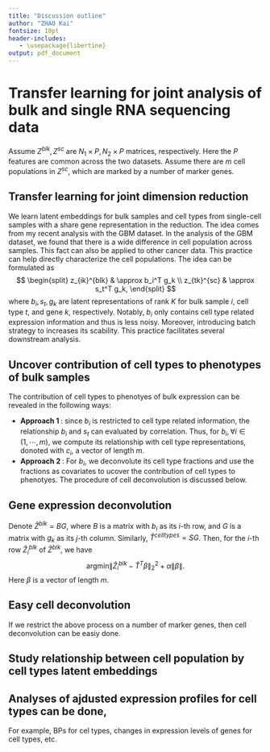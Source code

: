 ```yaml
---
title: "Discussion outline"
author: "ZHAO Kai"
fontsize: 10pt
header-includes:
   - \usepackage{libertine}
output: pdf_document
---
```



<!-- 
### Tensor decomposition for RNA expression analysis (should be able to finish in one month or so)

* <strong> Formulation of tensor decomposition. </strong> The implementation is ready, as it is a part of an earlier version of INSIDER. 
$$
\begin{aligned}
    \mathcal{L}(d, p, v) = & \frac{1}{2} \sum_{j,t,m}  \bigg[ z_{j,t,m} - (d_j \circ p_{t})^T v_m \bigg]^2 + \\ 
    & \frac{1}{2} \lambda (\sum_j ||d_j||_2^2 + \sum_t ||p_t||_2^2) + \frac{1}{2} \lambda  (1 - \alpha) \sum_m ||v_m||_2^2 + \lambda \alpha \sum_m ||v_m||_1
\end{aligned}
$$

* <strong> Handle imbalanced issue </strong>. For example, disease affected RNA-sample is much less than normal control RNA-sample. In this case, the effects of disease affected biological processes is overlooked, if we solve it the standard approach. This is similar to imbalance issue in classfication problems. (I have finished the derivation but do not have time to implementate it.)

* <strong> directSolver </strong>. We propose a new effecient algorithm (directSolver) to solve subproblems with the elastic-net penalty. The algorithm is ready, and I have tested in one example, it is faster (20%~30%) than coordinate descent, proximal gradient descent, and feature sign.

* How could we interprete it (except interactions between biological variables)? -->

# Transfer learning for joint analysis of bulk and single RNA sequencing data

Assume $Z^{blk}, Z^{sc}$ are $N_1 \times P, N_2 \times P$ matrices, respectively. Here the $P$ features are common across the two datasets. Assume there are $m$ cell populations in $Z^{sc}$, which are marked by a number of marker genes.

## Transfer learning for joint dimension reduction 
We learn latent embeddings for bulk samples and cell types from single-cell samples with a share gene representation in the reduction. The idea comes from my recent analysis with the GBM dataset. In the analysis of the GBM dataset, we found that there is a wide difference in cell population across samples. This fact can also be applied to other cancer data. This practice can help directly characterize the cell populations. 
The idea can be formulated as 
$$
\begin{split}   
    z_{ik}^{blk} & \approx b_i^T g_k \\
    z_{tk}^{sc} & \approx s_t^T g_k,
\end{split}
$$
where $b_i, s_t, g_k$ are latent representations of rank $K$ for bulk sample $i$, cell type $t$, and gene $k$, respectively. Notably, $b_i$ only contains cell type related expression information and thus is less noisy. Moreover, introducing batch strategy to increases its scability. This practice facilitates several downstream analysis.

## Uncover contribution of cell types to phenotypes of bulk samples 
The contribution of cell types to phenotyes of bulk expression can be revealed in the following ways:

* <strong> Approach 1 </strong>: since $b_i$ is restricted to cell type related information, the relationship $b_i$ and $s_t$ can evaluated by correlation. Thus, for $b_i, \forall i \in (1, \cdots, m)$, we compute its relationship with cell type representations, donoted with $c_i$, a vector of length $m$. 
* <strong> Approach 2 </strong>: For $b_i$, we deconvolute its cell type fractions and use the fractions as covariates to ucover the contribution of cell types to phenotyes. The procedure of cell deconvolution is discussed below.

## Gene expression deconvolution
Denote $\hat{Z}^{blk} = B G$, where $B$ is a matrix with $b_i$ as its $i$-th row, and $G$ is a matrix with $g_k$ as its $j$-th column. Similarly, $\hat{T}^{cell types} = S G$. Then, for the $i$-th row $\hat{Z}_i^{blk}$ of $\hat{Z}^{blk}$, we have
$$
\text{argmin} \| \hat{Z}_i^{blk} - \hat{T}^T \beta \|_2^2 + \alpha \|\beta\|.
$$
Here $\beta$ is a vector of length $m$.

## Easy cell deconvolution
If we restrict the above process on a number of marker genes, then cell deconvolution can be easiy done.

## Study relationship between cell population by cell types latent embeddings

## Analyses of ajdusted expression profiles for cell types can be done, 
For example, BPs for cel types, changes in expression levels of genes for cell types, etc.





 
 